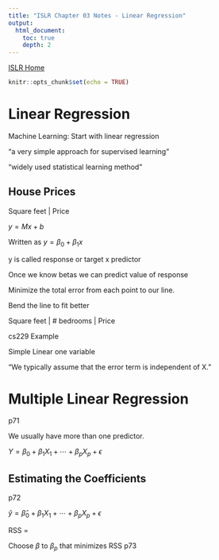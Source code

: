 ```yaml
---
title: "ISLR Chapter 03 Notes - Linear Regression"
output:
  html_document:
    toc: true
    depth: 2    
---
```

[ISLR Home](../index.html)

```r
knitr::opts_chunk$set(echo = TRUE)
```


# Linear Regression

Machine Learning: Start with linear regression

“a very simple approach for supervised learning”

“widely used statistical learning method”

## House Prices

Square feet | Price 

$y = Mx + b$

Written as $y = \beta_0 + \beta_1x$

y is called response or target 
x predictor

Once we know betas we can predict value of response 

Minimize the total error from each point to our line. 

Bend the line to fit better 


Square feet | # bedrooms | Price 

cs229 Example 

Simple Linear one variable 

“We typically assume that the error term is independent of X.”


# Multiple Linear Regression
p71

We usually have more than one predictor. 

 $Y = \beta_0 + \beta_1 X_1 + \cdots + \beta_p X_p + \epsilon$

## Estimating the Coefficients

p72

 $\hat{y} = \hat{\beta}_0 + \beta_1 X_1 + \cdots + \beta_p X_p + \epsilon$

RSS = 

Choose $\beta$ to $\beta_p$ that minimizes RSS
p73

